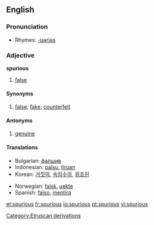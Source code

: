 ==English==

===Pronunciation===
*Rhymes: [[Rhymes:English:-ʊəriəs|-ʊəriəs]]

=== Adjective ===
'''spurious'''
# [[false]]
==== Synonyms ====
#[[false]]; [[fake]]; [[counterfeit]]
==== Antonyms ====
#[[genuine]]
====Translations====
{{top}}
*Bulgarian: [[фалшив]]
*Indonesian: [[palsu]], [[tiru|tiruan]]
*Korean: [[거짓의]], [[속임수의]], [[위조된]]
{{mid}}
*Norwegian: [[falsk]], [[uekte]]
*Spanish: [[falso]], [[mentira]]
{{bottom}}

[[Category:Etruscan derivations]]

[[et:spurious]]
[[fr:spurious]]
[[io:spurious]]
[[pt:spurious]]
[[vi:spurious]]